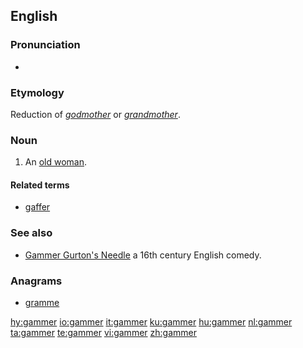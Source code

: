 ==English==

===Pronunciation===
* {{a|UK}} {{IPA|/gæmə/|lang=en}}

===Etymology===
Reduction of ''[[godmother]]'' or ''[[grandmother]]''.

===Noun===
{{en-noun}}

# {{context|obsolete|lang=en}} An [[old woman]].

====Related terms====
* [[gaffer]]

===See also===
* [[w:Gammer Gurton's Needle|Gammer Gurton's Needle]] a 16th century English comedy.

===Anagrams===
* [[gramme]]

[[hy:gammer]]
[[io:gammer]]
[[it:gammer]]
[[ku:gammer]]
[[hu:gammer]]
[[nl:gammer]]
[[ta:gammer]]
[[te:gammer]]
[[vi:gammer]]
[[zh:gammer]]